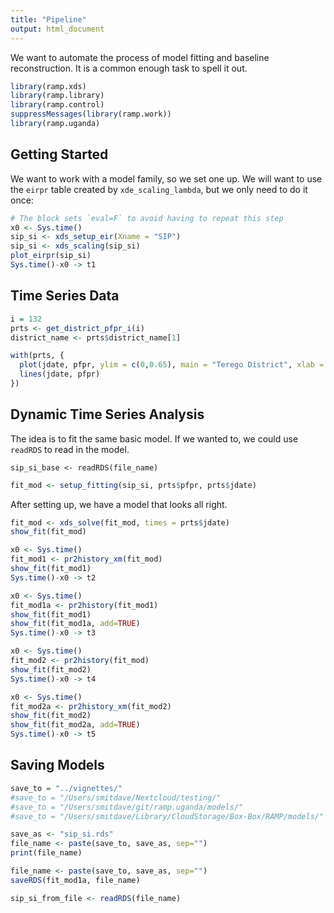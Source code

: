 ```yaml
---
title: "Pipeline"
output: html_document
---
```


We want to automate the process of model fitting and baseline reconstruction. It is a common enough task to spell it out. 

```r
library(ramp.xds)
library(ramp.library)
library(ramp.control)
suppressMessages(library(ramp.work))
library(ramp.uganda)
```



## Getting Started 

We want to work with a model family, so we set one up. We will want to use the `eirpr` table created by `xde_scaling_lambda`, but we only need to do it once: 

```r
# The block sets `eval=F` to avoid having to repeat this step
x0 <- Sys.time()
sip_si <- xds_setup_eir(Xname = "SIP")
sip_si <- xds_scaling(sip_si)
plot_eirpr(sip_si)
Sys.time()-x0 -> t1
```

## Time Series Data 

```r
i = 132
prts <- get_district_pfpr_i(i)
district_name <- prts$district_name[1]
```


```r
with(prts, {
  plot(jdate, pfpr, ylim = c(0,0.65), main = "Terego District", xlab = "Julian Date (day 1 is Jan 1, 2015)", ylab = "PR", xlim = range(0, jdate)) 
  lines(jdate, pfpr)
})
```
## Dynamic Time Series Analysis 

The idea is to fit the same basic model. If we wanted to, we could use `readRDS` to read in the model. 

```
sip_si_base <- readRDS(file_name)
```

```r
fit_mod <- setup_fitting(sip_si, prts$pfpr, prts$jdate)
```

After setting up, we have a model that looks all right. 

```r
fit_mod <- xds_solve(fit_mod, times = prts$jdate)
show_fit(fit_mod)
```

```r
x0 <- Sys.time()
fit_mod1 <- pr2history_xm(fit_mod) 
show_fit(fit_mod1)
Sys.time()-x0 -> t2
```


```r
x0 <- Sys.time()
fit_mod1a <- pr2history(fit_mod1) 
show_fit(fit_mod1)
show_fit(fit_mod1a, add=TRUE)
Sys.time()-x0 -> t3
```


```r
x0 <- Sys.time()
fit_mod2 <- pr2history(fit_mod) 
show_fit(fit_mod2)
Sys.time()-x0 -> t4
```

```r
x0 <- Sys.time()
fit_mod2a <- pr2history_xm(fit_mod2) 
show_fit(fit_mod2)
show_fit(fit_mod2a, add=TRUE)
Sys.time()-x0 -> t5
```

## Saving Models 

```r
save_to = "../vignettes/"
#save_to = "/Users/smitdave/Nextcloud/testing/"
#save_to = "/Users/smitdave/git/ramp.uganda/models/"
#save_to = "/Users/smitdave/Library/CloudStorage/Box-Box/RAMP/models/" 
```

```r
save_as <- "sip_si.rds" 
file_name <- paste(save_to, save_as, sep="")
print(file_name)
```

```r
file_name <- paste(save_to, save_as, sep="")
saveRDS(fit_mod1a, file_name)
```

```r
sip_si_from_file <- readRDS(file_name)
``` 
